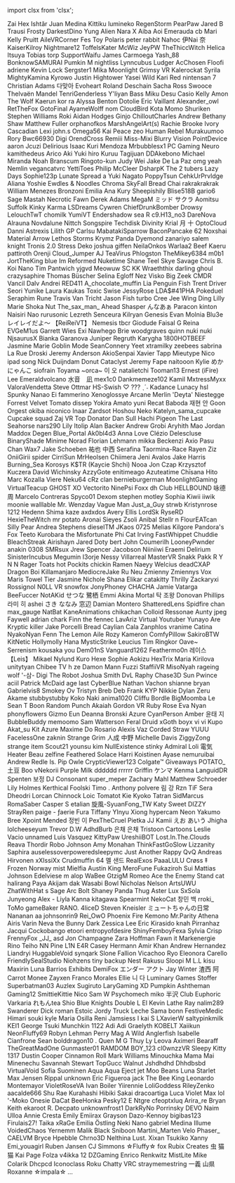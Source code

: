 ﻿import clsx from 'clsx';


<!-- Reminder that not only HTML chars have to be escaped, MDX chars also need to be (such as a space followed by an underscore). -->
<Patronelt k="0" ias="1" sp="0" >Zai Hex</Patronelt> <Patronelt k="0" ias="1" sp="0" >Ishtãr</Patronelt> <Patronelt k="0" ias="0" sp="0" >Juan Medina</Patronelt> <Patronelt k="0" ias="1" sp="0" >Kittiku</Patronelt> <Patronelt k="0" ias="1" sp="0" >lumineko</Patronelt> 
<Patronelt k="0" ias="1" sp="0" >RegenStorm</Patronelt> <Patronelt k="0" ias="1" sp="0" >PearPaw</Patronelt> <Patronelt k="0" ias="1" sp="0" >Jared B Trausi</Patronelt> <Patronelt k="0" ias="0" sp="0" >Frosty</Patronelt> <Patronelt k="0" ias="1" sp="0" >DarkestDino</Patronelt> 
<Patronelt k="0" ias="0" sp="0" >Yung Alien</Patronelt> <Patronelt k="0" ias="1" sp="0" >Nara X</Patronelt> <Patronelt k="0" ias="0" sp="0" >Aiba</Patronelt> <Patronelt k="0" ias="1" sp="0" >Aoi Emerauda</Patronelt> <Patronelt k="0" ias="0" sp="0" >cb</Patronelt> 
<Patronelt k="0" ias="0" sp="0" >Mari</Patronelt> <Patronelt k="0" ias="1" sp="0" >Kelly Pruitt</Patronelt> <Patronelt k="0" ias="1" sp="0" >AileVRCorner</Patronelt> <Patronelt k="0" ias="1" sp="0" >Fes Toy</Patronelt> <Patronelt k="0" ias="0" sp="0" >Polaris</Patronelt> 
<Patronelt k="0" ias="0" sp="0" >peter rabbit</Patronelt> <Patronelt k="0" ias="0" sp="0" >Nahoc</Patronelt> <Patronelt k="0" ias="0" sp="0" >伊Nai 奈</Patronelt> <Patronelt k="0" ias="1" sp="0" >KaiserKilroy</Patronelt> <Patronelt k="0" ias="1" sp="0" >Nightmare12</Patronelt> 
<Patronelt k="0" ias="1" sp="0" >ToffelsKater</Patronelt> <Patronelt k="0" ias="1" sp="0" >McWiz</Patronelt> <Patronelt k="0" ias="1" sp="0" >JeyPW</Patronelt> <Patronelt k="0" ias="1" sp="0" >TheThiccWitch</Patronelt> <Patronelt k="0" ias="1" sp="0" >Helica Itsuya</Patronelt> 
<Patronelt k="0" ias="1" sp="0" >Tobias torp</Patronelt> <Patronelt k="0" ias="1" sp="0" >SupportWaifu</Patronelt> <Patronelt k="0" ias="1" sp="0" >James Carmoega</Patronelt> <Patronelt k="0" ias="1" sp="0" >Yash&#0095;88</Patronelt> <Patronelt k="0" ias="1" sp="0" >BonknowSAMURAI</Patronelt> 
<Patronelt k="0" ias="1" sp="0" >Pumkin</Patronelt> <Patronelt k="0" ias="1" sp="0" >M</Patronelt> <Patronelt k="0" ias="0" sp="0" >nightliss</Patronelt> <Patronelt k="0" ias="0" sp="0" >Lynncubus</Patronelt> <Patronelt k="0" ias="1" sp="0" >Ludger</Patronelt> 
<Patronelt k="0" ias="1" sp="0" >AcChosen</Patronelt> <Patronelt k="0" ias="0" sp="0" >Floofi</Patronelt> <Patronelt k="0" ias="0" sp="0" >adriene</Patronelt> <Patronelt k="0" ias="0" sp="0" >Kevin</Patronelt> <Patronelt k="0" ias="1" sp="0" >Lock</Patronelt> 
<Patronelt k="0" ias="0" sp="0" >Sergster1</Patronelt> <Patronelt k="0" ias="1" sp="0" >Mika Moonlight</Patronelt> <Patronelt k="0" ias="1" sp="0" >Grimsy VR</Patronelt> <Patronelt k="0" ias="1" sp="0" >Kalerockat</Patronelt> <Patronelt k="0" ias="1" sp="0" >Syrila</Patronelt> 
<Patronelt k="0" ias="1" sp="0" >MightyKamina</Patronelt> <Patronelt k="0" ias="0" sp="0" >Kyrowo</Patronelt> <Patronelt k="0" ias="1" sp="0" >Justin Hightower</Patronelt> <Patronelt k="0" ias="1" sp="0" >Yasei Wild</Patronelt> <Patronelt k="0" ias="1" sp="0" >Kari Red</Patronelt> 
<Patronelt k="0" ias="1" sp="0" >nintensan 7</Patronelt> <Patronelt k="0" ias="1" sp="0" >Christian Adams</Patronelt> <Patronelt k="0" ias="1" sp="0" >다맞아</Patronelt> <Patronelt k="0" ias="1" sp="0" >Evoheart</Patronelt> <Patronelt k="0" ias="0" sp="0" >Roland Deschain</Patronelt> 
<Patronelt k="0" ias="1" sp="0" >Sacha Ross</Patronelt> <Patronelt k="0" ias="1" sp="0" >Swooce</Patronelt> <Patronelt k="0" ias="1" sp="0" >Thelvaën Mandel</Patronelt> <Patronelt k="0" ias="1" sp="0" >TenriGenderless</Patronelt> <Patronelt k="0" ias="1" sp="0" >Y&#0039;liyan</Patronelt> 
<Patronelt k="0" ias="1" sp="0" >Bass</Patronelt> <Patronelt k="0" ias="1" sp="0" >Miku Desu</Patronelt> <Patronelt k="0" ias="0" sp="0" >Casio</Patronelt> <Patronelt k="0" ias="1" sp="0" >Kelly</Patronelt> <Patronelt k="0" ias="1" sp="0" >Amon The Wolf</Patronelt> 
<Patronelt k="0" ias="0" sp="0" >Kaerun</Patronelt> <Patronelt k="0" ias="1" sp="0" >kor ra</Patronelt> <Patronelt k="0" ias="1" sp="0" >Alyssa Benton</Patronelt> <Patronelt k="0" ias="1" sp="0" >Dotolie</Patronelt> <Patronelt k="0" ias="0" sp="0" >Eric Vaillant</Patronelt> 
<Patronelt k="0" ias="1" sp="0" >Alexander&#0095;owl</Patronelt> <Patronelt k="0" ias="0" sp="0" >RetTheFox</Patronelt> <Patronelt k="0" ias="0" sp="0" >GotoFinal</Patronelt> <Patronelt k="0" ias="0" sp="0" >AyameWolff</Patronelt> <Patronelt k="0" ias="0" sp="0" >nom</Patronelt> 
<Patronelt k="0" ias="0" sp="0" >CloudBird</Patronelt> <Patronelt k="0" ias="1" sp="0" >Kota</Patronelt> <Patronelt k="0" ias="1" sp="0" >Momo Shuriken</Patronelt> <Patronelt k="0" ias="1" sp="0" >Stephen Williams</Patronelt> <Patronelt k="0" ias="0" sp="0" >Roki</Patronelt> 
<Patronelt k="0" ias="0" sp="0" >Aidan Hodges</Patronelt> <Patronelt k="0" ias="1" sp="0" >Ginjo</Patronelt> <Patronelt k="0" ias="1" sp="0" >ChilloutCharles</Patronelt> <Patronelt k="0" ias="0" sp="0" >Andrew</Patronelt> <Patronelt k="0" ias="0" sp="0" >Bethany Shaw</Patronelt> 
<Patronelt k="0" ias="0" sp="0" >Matthew Fuller</Patronelt> <Patronelt k="0" ias="1" sp="0" >orphanofkos</Patronelt> <Patronelt k="0" ias="1" sp="0" >MarshAngelArt&#0040;s&#0041;</Patronelt> <Patronelt k="0" ias="1" sp="0" >Rachie</Patronelt> <Patronelt k="0" ias="1" sp="0" >Brooke</Patronelt> 
<Patronelt k="0" ias="1" sp="0" >Ivory</Patronelt> <Patronelt k="0" ias="0" sp="0" >Cascadian</Patronelt> <Patronelt k="0" ias="1" sp="0" >Lexi</Patronelt> <Patronelt k="0" ias="1" sp="0" >john&#0046;s</Patronelt> <Patronelt k="0" ias="0" sp="0" >Omega56</Patronelt> 
<Patronelt k="0" ias="0" sp="0" >Kai Peace</Patronelt> <Patronelt k="0" ias="0" sp="0" >zeo</Patronelt> <Patronelt k="0" ias="1" sp="0" >Human Rebel</Patronelt> <Patronelt k="0" ias="1" sp="0" >Murakuumoo</Patronelt> <Patronelt k="0" ias="0" sp="0" >Rory</Patronelt> 
<Patronelt k="0" ias="0" sp="0" >Bwc66930</Patronelt> <Patronelt k="0" ias="1" sp="0" >Digi</Patronelt> <Patronelt k="0" ias="0" sp="0" >OrendCross</Patronelt> <Patronelt k="0" ias="0" sp="0" >Remiii</Patronelt> <Patronelt k="0" ias="0" sp="0" >Miss&#0045;Mixi</Patronelt> 
<Patronelt k="0" ias="0" sp="0" >Blurry Vision</Patronelt> <Patronelt k="0" ias="1" sp="0" >PointDevice</Patronelt> <Patronelt k="0" ias="0" sp="0" >aaron</Patronelt> <Patronelt k="0" ias="1" sp="0" >Jcuzi</Patronelt> <Patronelt k="0" ias="1" sp="0" >Delirious</Patronelt> 
<Patronelt k="0" ias="1" sp="0" >Isaac Kuri Mendoza</Patronelt> <Patronelt k="0" ias="1" sp="0" >Mrbubblesx1 PC Gaming</Patronelt> <Patronelt k="0" ias="1" sp="0" >Neuro</Patronelt> <Patronelt k="0" ias="0" sp="0" >kamithedeus</Patronelt> <Patronelt k="0" ias="0" sp="0" >Arico</Patronelt> 
<Patronelt k="0" ias="1" sp="0" >Aki</Patronelt> <Patronelt k="0" ias="1" sp="0" >Yuki hiro</Patronelt> <Patronelt k="0" ias="1" sp="0" >Kuruu</Patronelt> <Patronelt k="0" ias="1" sp="0" >Tagijuan</Patronelt> <Patronelt k="0" ias="0" sp="0" >DDAkebono</Patronelt> 
<Patronelt k="0" ias="1" sp="0" >Michael Miranda</Patronelt> <Patronelt k="0" ias="1" sp="0" >Noah Branscum</Patronelt> <Patronelt k="0" ias="1" sp="0" >Ringoto&#0045;kun</Patronelt> <Patronelt k="0" ias="0" sp="0" >Judy Wei</Patronelt> <Patronelt k="0" ias="1" sp="0" >Jake De La Paz</Patronelt> 
<Patronelt k="0" ias="0" sp="0" >omg yeah</Patronelt> <Patronelt k="0" ias="1" sp="0" >Nemlin</Patronelt> <Patronelt k="0" ias="1" sp="0" >vegancatvrc</Patronelt> <Patronelt k="0" ias="0" sp="0" >YettiToes</Patronelt> <Patronelt k="0" ias="1" sp="0" >Philip McCleer</Patronelt> 
<Patronelt k="0" ias="1" sp="0" >DsharpK</Patronelt> <Patronelt k="0" ias="0" sp="0" >The 2 tubers</Patronelt> <Patronelt k="0" ias="1" sp="0" >Lazy Days</Patronelt> <Patronelt k="0" ias="0" sp="0" >Sophie123p</Patronelt> <Patronelt k="0" ias="1" sp="0" >Lunate Spread</Patronelt> 
<Patronelt k="0" ias="1" sp="0" >a</Patronelt> <Patronelt k="0" ias="1" sp="0" >Yuki Nagato</Patronelt> <Patronelt k="0" ias="0" sp="0" >PoppyTsun</Patronelt> <Patronelt k="0" ias="1" sp="0" >CehkUrPrvldge</Patronelt> <Patronelt k="0" ias="1" sp="0" >Aliana</Patronelt> 
<Patronelt k="0" ias="1" sp="0" >Yoshie</Patronelt> <Patronelt k="0" ias="1" sp="0" >Ewdles &#0038; Noodles</Patronelt> <Patronelt k="0" ias="0" sp="0" >Chroma</Patronelt> <Patronelt k="0" ias="0" sp="0" >SkyFall</Patronelt> <Patronelt k="0" ias="0" sp="0" >Bread Chai</Patronelt> 
<Patronelt k="0" ias="1" sp="0" >rakrakrakrak</Patronelt> <Patronelt k="0" ias="0" sp="0" >William Menezes Bronzoni</Patronelt> <Patronelt k="0" ias="1" sp="0" >Emilia</Patronelt> <Patronelt k="0" ias="1" sp="0" >Ana Kury</Patronelt> <Patronelt k="0" ias="1" sp="0" >Sheepishily</Patronelt> 
<Patronelt k="0" ias="1" sp="0" >Blise518B</Patronelt> <Patronelt k="0" ias="1" sp="0" >gario6</Patronelt> <Patronelt k="0" ias="0" sp="0" >Sage Mastah</Patronelt> <Patronelt k="0" ias="1" sp="0" >Necrotic Fawn</Patronelt> <Patronelt k="0" ias="1" sp="0" >Derek Adams</Patronelt> 
<Patronelt k="0" ias="1" sp="0" >MegaM</Patronelt> <Patronelt k="0" ias="1" sp="0" >ミッド サクラ</Patronelt> <Patronelt k="0" ias="1" sp="0" >Aomitsu</Patronelt> <Patronelt k="0" ias="1" sp="0" >Suffolk</Patronelt> <Patronelt k="0" ias="1" sp="0" >Kinky Karma</Patronelt> 
<Patronelt k="0" ias="1" sp="0" >LSDreams</Patronelt> <Patronelt k="0" ias="0" sp="0" >Cywren</Patronelt> <Patronelt k="0" ias="0" sp="0" >ChiefDrunkBomber</Patronelt> <Patronelt k="0" ias="1" sp="0" >Drowsy</Patronelt> <Patronelt k="0" ias="1" sp="0" >LelouchTwT</Patronelt> 
<Patronelt k="0" ias="1" sp="0" >chomilk</Patronelt> <Patronelt k="0" ias="1" sp="0" >YumiVT</Patronelt> <Patronelt k="0" ias="1" sp="0" >Endershadow</Patronelt> <Patronelt k="0" ias="1" sp="0" >sea R</Patronelt> <Patronelt k="0" ias="1" sp="0" >c9&#0046;H13&#0095;no3</Patronelt> 
<Patronelt k="0" ias="0" sp="0" >DareNova</Patronelt> <Patronelt k="0" ias="1" sp="0" >Alrauna</Patronelt> <Patronelt k="0" ias="0" sp="0" >Novdalune</Patronelt> <Patronelt k="0" ias="1" sp="0" >Nittch</Patronelt> <Patronelt k="0" ias="1" sp="0" >Songspire</Patronelt> 
<Patronelt k="0" ias="1" sp="0" >Techdisk</Patronelt> <Patronelt k="0" ias="1" sp="0" >Divinity</Patronelt> <Patronelt k="0" ias="0" sp="0" >Krial</Patronelt> <Patronelt k="0" ias="0" sp="0" >月 十</Patronelt> <Patronelt k="0" ias="1" sp="0" >OptoCloud</Patronelt> 
<Patronelt k="0" ias="0" sp="0" >Danni</Patronelt> <Patronelt k="0" ias="0" sp="0" >Astrexis</Patronelt> <Patronelt k="0" ias="0" sp="0" >Lilith GP</Patronelt> <Patronelt k="0" ias="1" sp="0" >Carlsu</Patronelt> <Patronelt k="0" ias="1" sp="0" >MabatakiSparrow</Patronelt> 
<Patronelt k="0" ias="1" sp="0" >BaconPancake 62</Patronelt> <Patronelt k="0" ias="0" sp="0" >Noxshai</Patronelt> <Patronelt k="0" ias="0" sp="0" >Material Arrow</Patronelt> <Patronelt k="0" ias="0" sp="0" >Lethos Storms</Patronelt> <Patronelt k="0" ias="0" sp="0" >Krymz Panda</Patronelt> 
<Patronelt k="0" ias="0" sp="0" >Dyemond</Patronelt> <Patronelt k="0" ias="0" sp="0" >zanariyo</Patronelt> <Patronelt k="0" ias="0" sp="0" >salem knight</Patronelt> <Patronelt k="0" ias="0" sp="0" >Tronis 2&#0046;0</Patronelt> <Patronelt k="0" ias="0" sp="0" >Stress</Patronelt> 
<Patronelt k="0" ias="1" sp="0" >Deko</Patronelt> <Patronelt k="0" ias="1" sp="0" >joshua giffen</Patronelt> <Patronelt k="0" ias="1" sp="0" >NeilaOnkos</Patronelt> <Patronelt k="0" ias="0" sp="0" >Warlaa2</Patronelt> <Patronelt k="0" ias="0" sp="0" >Beef Kaeru</Patronelt> 
<Patronelt k="0" ias="0" sp="0" >pattiroth</Patronelt> <Patronelt k="0" ias="0" sp="0" >Orenji</Patronelt> <Patronelt k="0" ias="1" sp="0" >Cloud&#0095;Jumper</Patronelt> <Patronelt k="0" ias="0" sp="0" >AJ</Patronelt> <Patronelt k="0" ias="0" sp="0" >TeaVirus</Patronelt> 
<Patronelt k="0" ias="1" sp="0" >Phlogston</Patronelt> <Patronelt k="0" ias="1" sp="0" >TheMikey6384</Patronelt> <Patronelt k="0" ias="0" sp="0" >m0b1</Patronelt> <Patronelt k="0" ias="1" sp="0" >JortTheKing</Patronelt> <Patronelt k="0" ias="0" sp="0" >blue</Patronelt> 
<Patronelt k="0" ias="1" sp="0" >Im Reformed</Patronelt> <Patronelt k="0" ias="0" sp="0" >Nuketime</Patronelt> <Patronelt k="0" ias="1" sp="0" >Shane Teel</Patronelt> <Patronelt k="0" ias="1" sp="0" >Skye Savage</Patronelt> <Patronelt k="0" ias="1" sp="0" >Chris B&#0046;</Patronelt> 
<Patronelt k="0" ias="1" sp="0" >Koi Nano</Patronelt> <Patronelt k="0" ias="1" sp="0" >Tim Pantwich</Patronelt> <Patronelt k="0" ias="0" sp="0" >yjgvd</Patronelt> <Patronelt k="0" ias="0" sp="0" >Meowuw SC</Patronelt> <Patronelt k="0" ias="0" sp="0" >KK</Patronelt> 
<Patronelt k="0" ias="0" sp="0" >Wraeththix</Patronelt> <Patronelt k="0" ias="0" sp="0" >darling ghoul</Patronelt> <Patronelt k="0" ias="1" sp="0" >crazysaphire</Patronelt> <Patronelt k="0" ias="1" sp="0" >Thomas Büscher</Patronelt> <Patronelt k="0" ias="0" sp="0" >Selina Egloff</Patronelt> 
<Patronelt k="0" ias="0" sp="0" >Nez</Patronelt> <Patronelt k="0" ias="1" sp="0" >Visko</Patronelt> <Patronelt k="0" ias="0" sp="0" >Big Zeek</Patronelt> <Patronelt k="0" ias="0" sp="0" >CMDR Vancil</Patronelt> <Patronelt k="0" ias="0" sp="0" >Dalv Andrei</Patronelt> 
<Patronelt k="0" ias="1" sp="0" >RED411</Patronelt> <Patronelt k="0" ias="1" sp="0" >A&#0095;chocolate&#0095;muffin</Patronelt> <Patronelt k="0" ias="0" sp="0" >Lia</Patronelt> <Patronelt k="0" ias="0" sp="0" >Penguin Fish</Patronelt> <Patronelt k="0" ias="0" sp="0" >Trent Driver</Patronelt> 
<Patronelt k="0" ias="0" sp="0" >Seori</Patronelt> <Patronelt k="0" ias="1" sp="0" >Yunike</Patronelt> <Patronelt k="0" ias="0" sp="0" >Laura Kaukas</Patronelt> <Patronelt k="0" ias="1" sp="0" >Toxic Swise</Patronelt> <Patronelt k="0" ias="0" sp="0" >JessyRose</Patronelt> 
<Patronelt k="0" ias="1" sp="0" >LDA&#0036;&#0035;41PHA</Patronelt> <Patronelt k="0" ias="1" sp="0" >Pokeduel</Patronelt> <Patronelt k="0" ias="1" sp="0" >Seraphim Rune</Patronelt> <Patronelt k="0" ias="1" sp="0" >Travis Van Tricht</Patronelt> <Patronelt k="0" ias="1" sp="0" >Jason Fish</Patronelt> 
<Patronelt k="0" ias="0" sp="0" >turbo</Patronelt> <Patronelt k="0" ias="0" sp="0" >Cree Jee</Patronelt> <Patronelt k="0" ias="1" sp="0" >Wing Ding</Patronelt> <Patronelt k="0" ias="0" sp="0" >Lilly Marie</Patronelt> <Patronelt k="0" ias="0" sp="0" >Shoka Nut</Patronelt> 
<Patronelt k="0" ias="0" sp="0" >The&#0095;sax&#0095;man&#0095;</Patronelt> <Patronelt k="0" ias="1" sp="0" >Ahead</Patronelt> <Patronelt k="0" ias="1" sp="0" >Shasper</Patronelt> <Patronelt k="0" ias="1" sp="0" >んなあぁ</Patronelt> <Patronelt k="0" ias="0" sp="0" >Paracon</Patronelt> 
<Patronelt k="0" ias="1" sp="0" >kinton</Patronelt> <Patronelt k="0" ias="1" sp="0" >Naisiri Nao</Patronelt> <Patronelt k="0" ias="0" sp="0" >rurusonic</Patronelt> <Patronelt k="0" ias="0" sp="0" >Lezreth Senceura</Patronelt> <Patronelt k="0" ias="0" sp="0" >Kilryan</Patronelt> 
<Patronelt k="0" ias="1" sp="0" >Genesis Evan</Patronelt> <Patronelt k="0" ias="1" sp="0" >Molnia</Patronelt> <Patronelt k="0" ias="1" sp="0" >Blu3e</Patronelt> <Patronelt k="0" ias="1" sp="0" >レイレイだよ～ 【ReiReiVT】</Patronelt> <Patronelt k="0" ias="1" sp="0" >Nemesis</Patronelt> 
<Patronelt k="0" ias="1" sp="0" >tbcr</Patronelt> <Patronelt k="0" ias="0" sp="0" >Giodude</Patronelt> <Patronelt k="0" ias="0" sp="0" >Faisal G</Patronelt> <Patronelt k="0" ias="0" sp="0" >Reina</Patronelt> <Patronelt k="0" ias="0" sp="0" >EVGeM1us</Patronelt> 
<Patronelt k="0" ias="0" sp="0" >Garrett Wies</Patronelt> <Patronelt k="0" ias="0" sp="0" >Exi Nawhego</Patronelt> <Patronelt k="0" ias="1" sp="0" >Brie</Patronelt> <Patronelt k="0" ias="0" sp="0" >woodgraves</Patronelt> <Patronelt k="0" ias="1" sp="0" >quinn</Patronelt> 
<Patronelt k="0" ias="0" sp="0" >nuki nuki</Patronelt> <Patronelt k="0" ias="0" sp="0" >NjsaurusX</Patronelt> <Patronelt k="0" ias="0" sp="0" >Bianka Garanova</Patronelt> <Patronelt k="0" ias="0" sp="0" >Juniper Regruth</Patronelt> <Patronelt k="0" ias="0" sp="0" >Karygha</Patronelt> 
<Patronelt k="0" ias="0" sp="0" >1800HOTBEEF</Patronelt> <Patronelt k="0" ias="1" sp="0" >Jasmine Marie</Patronelt> <Patronelt k="0" ias="0" sp="0" >Goblin Mode</Patronelt> <Patronelt k="0" ias="1" sp="0" >SeanConnery</Patronelt> <Patronelt k="0" ias="1" sp="0" >Yeet</Patronelt> 
<Patronelt k="0" ias="0" sp="0" >xtramilky</Patronelt> <Patronelt k="0" ias="0" sp="0" >zeebees</Patronelt> <Patronelt k="0" ias="0" sp="0" >sabrina La Rue</Patronelt> <Patronelt k="0" ias="0" sp="0" >Droski</Patronelt> <Patronelt k="0" ias="1" sp="0" >Jeremy Anderson</Patronelt> 
<Patronelt k="0" ias="1" sp="0" >AkioSenpai</Patronelt> <Patronelt k="0" ias="1" sp="0" >Xavier Tapp</Patronelt> <Patronelt k="0" ias="0" sp="0" >Mieutype Nico</Patronelt> <Patronelt k="0" ias="0" sp="0" >ipad</Patronelt> <Patronelt k="0" ias="1" sp="0" >song</Patronelt> 
<Patronelt k="0" ias="1" sp="0" >Nick Duijndam</Patronelt> <Patronelt k="0" ias="0" sp="0" >Donut</Patronelt> <Patronelt k="0" ias="0" sp="0" >Cataclyst</Patronelt> <Patronelt k="0" ias="1" sp="0" >Jeremy</Patronelt> <Patronelt k="0" ias="1" sp="0" >Fape</Patronelt> 
<Patronelt k="0" ias="0" sp="0" >naitooon</Patronelt> <Patronelt k="0" ias="1" sp="0" >Kylie</Patronelt> <Patronelt k="0" ias="0" sp="0" >めかにゃんこ</Patronelt> <Patronelt k="0" ias="0" sp="0" >siofrain</Patronelt> <Patronelt k="0" ias="0" sp="0" >Toyama</Patronelt> 
<Patronelt k="0" ias="1" sp="0" >&#0126;orca&#0126;</Patronelt> <Patronelt k="0" ias="0" sp="0" >이 오</Patronelt> <Patronelt k="0" ias="0" sp="0" >natalietchi</Patronelt> <Patronelt k="0" ias="0" sp="0" >Tooman13</Patronelt> <Patronelt k="0" ias="0" sp="0" >Ernest &#0040;iFire&#0041; Lee</Patronelt> 
<Patronelt k="0" ias="1" sp="0" >Emeraldvolcano</Patronelt> <Patronelt k="0" ias="1" sp="0" >水音　凪</Patronelt> <Patronelt k="0" ias="0" sp="0" >mex1c0</Patronelt> <Patronelt k="0" ias="0" sp="0" >Dankmemeze102 Kamil</Patronelt> <Patronelt k="0" ias="0" sp="0" >MxtressMyxx</Patronelt> 
<Patronelt k="0" ias="1" sp="0" >ValoraVendetta</Patronelt> <Patronelt k="0" ias="1" sp="0" >Steve Ottmar</Patronelt> <Patronelt k="0" ias="0" sp="0" >HS&#0045;Swish</Patronelt> <Patronelt k="0" ias="0" sp="0" >♡ &#0063;&#0063;&#0063; ˎˊ˗</Patronelt> <Patronelt k="0" ias="0" sp="0" >Kadance Lunacy</Patronelt> 
<Patronelt k="0" ias="0" sp="0" >hsl</Patronelt> <Patronelt k="0" ias="0" sp="0" >Spunky</Patronelt> <Patronelt k="0" ias="0" sp="0" >Nanao Ei</Patronelt> <Patronelt k="0" ias="1" sp="0" >fammerino</Patronelt> <Patronelt k="0" ias="0" sp="0" >Xenoglossye</Patronelt> 
<Patronelt k="0" ias="0" sp="0" >Arcane</Patronelt> <Patronelt k="0" ias="1" sp="0" >Merlin &#0039;Deyta&#0039; Niestegge</Patronelt> <Patronelt k="0" ias="0" sp="0" >Forrest</Patronelt> <Patronelt k="0" ias="0" sp="0" >Velvet</Patronelt> <Patronelt k="0" ias="0" sp="0" >Tomato</Patronelt> 
<Patronelt k="0" ias="0" sp="0" >dissep</Patronelt> <Patronelt k="0" ias="0" sp="0" >Yokira Amato</Patronelt> <Patronelt k="0" ias="1" sp="0" >yuni</Patronelt> <Patronelt k="0" ias="0" sp="0" >Recat</Patronelt> <Patronelt k="0" ias="0" sp="0" >Baboda</Patronelt> 
<Patronelt k="0" ias="0" sp="0" >재현 안</Patronelt> <Patronelt k="0" ias="1" sp="0" >Goon</Patronelt> <Patronelt k="0" ias="0" sp="0" >Orgest</Patronelt> <Patronelt k="0" ias="0" sp="0" >okiba niconico</Patronelt> <Patronelt k="0" ias="0" sp="0" >Inaar</Patronelt> 
<Patronelt k="0" ias="0" sp="0" >Zardsot</Patronelt> <Patronelt k="0" ias="0" sp="0" >Hoshou Neko</Patronelt> <Patronelt k="0" ias="0" sp="0" >Katelyn&#0095;sama&#0095;cupcake Cupcake squad</Patronelt> <Patronelt k="0" ias="0" sp="0" >Zaj VR</Patronelt> <Patronelt k="0" ias="0" sp="0" >Top Donator</Patronelt> 
<Patronelt k="0" ias="0" sp="0" >Dan Sull</Patronelt> <Patronelt k="0" ias="1" sp="0" >Hachi Pigeon</Patronelt> <Patronelt k="0" ias="1" sp="0" >The Last Seahorse</Patronelt> <Patronelt k="0" ias="1" sp="0" >nars290</Patronelt> <Patronelt k="0" ias="0" sp="0" >Lily</Patronelt> 
<Patronelt k="0" ias="0" sp="0" >Itolip</Patronelt> <Patronelt k="0" ias="0" sp="0" >Alan Backer</Patronelt> <Patronelt k="0" ias="0" sp="0" >Andrew</Patronelt> <Patronelt k="0" ias="0" sp="0" >Grobi</Patronelt> <Patronelt k="0" ias="1" sp="0" >Aryhith</Patronelt> 
<Patronelt k="0" ias="1" sp="0" >Mao</Patronelt> <Patronelt k="0" ias="0" sp="0" >Jordan Maddox</Patronelt> <Patronelt k="0" ias="0" sp="0" >Degen</Patronelt> <Patronelt k="0" ias="1" sp="0" >Blue&#0095;Portal</Patronelt> <Patronelt k="0" ias="0" sp="0" >Ak0bl4d3</Patronelt> 
<Patronelt k="0" ias="1" sp="0" >Anna Love</Patronelt> <Patronelt k="0" ias="0" sp="0" >Clézio Delescluse</Patronelt> <Patronelt k="0" ias="1" sp="0" >BinaryShade</Patronelt> <Patronelt k="0" ias="0" sp="0" >Minime</Patronelt> <Patronelt k="0" ias="0" sp="0" >Norad</Patronelt> 
<Patronelt k="0" ias="1" sp="0" >Florian Lehmann</Patronelt> <Patronelt k="0" ias="0" sp="0" >mikka</Patronelt> <Patronelt k="0" ias="0" sp="0" >Beckenzi</Patronelt> <Patronelt k="0" ias="0" sp="0" >Axio</Patronelt> <Patronelt k="0" ias="1" sp="0" >Pasu Chan</Patronelt> 
<Patronelt k="0" ias="0" sp="0" >Wax7</Patronelt> <Patronelt k="0" ias="0" sp="0" >Jake Schoeben</Patronelt> <Patronelt k="0" ias="1" sp="0" >祐也 中西</Patronelt> <Patronelt k="0" ias="0" sp="0" >Serafina Taormina&#0045;Race</Patronelt> <Patronelt k="0" ias="0" sp="0" >Rayen</Patronelt> 
<Patronelt k="0" ias="0" sp="0" >Ziz</Patronelt> <Patronelt k="0" ias="0" sp="0" >OniiGirii</Patronelt> <Patronelt k="0" ias="0" sp="0" >spider</Patronelt> <Patronelt k="0" ias="1" sp="0" >CirriSun</Patronelt> <Patronelt k="0" ias="0" sp="0" >MrHeolsen</Patronelt> 
<Patronelt k="0" ias="0" sp="0" >Chiimera</Patronelt> <Patronelt k="0" ias="0" sp="0" >Jeni Avalos</Patronelt> <Patronelt k="0" ias="1" sp="0" >Jake Harris</Patronelt> <Patronelt k="0" ias="1" sp="0" >Burning&#0095;Sea</Patronelt> <Patronelt k="0" ias="1" sp="0" >Korosys</Patronelt> 
<Patronelt k="0" ias="0" sp="0" >K&#0036;TR &#0040;Kaycie Shchi&#0041;</Patronelt> <Patronelt k="0" ias="0" sp="0" >Nooa</Patronelt> <Patronelt k="0" ias="1" sp="0" >Jon Czap</Patronelt> <Patronelt k="0" ias="0" sp="0" >Krzysztof Kuczera</Patronelt> <Patronelt k="0" ias="1" sp="0" >David Wichinsky</Patronelt> 
<Patronelt k="0" ias="1" sp="0" >AzzyGote</Patronelt> <Patronelt k="0" ias="1" sp="0" >enitimeago</Patronelt> <Patronelt k="0" ias="0" sp="0" >Azuteatime</Patronelt> <Patronelt k="0" ias="1" sp="0" >Chīsana Hito</Patronelt> <Patronelt k="0" ias="0" sp="0" >Marc Kozalla</Patronelt> 
<Patronelt k="0" ias="1" sp="0" >Viere</Patronelt> <Patronelt k="0" ias="1" sp="0" >Neku64</Patronelt> <Patronelt k="0" ias="0" sp="0" >cRz clan</Patronelt> <Patronelt k="0" ias="0" sp="0" >bernieburgerman</Patronelt> <Patronelt k="0" ias="0" sp="0" >MoonlightGaming</Patronelt> 
<Patronelt k="0" ias="0" sp="0" >VirtualTeacup</Patronelt> <Patronelt k="0" ias="1" sp="0" >GHOST XO</Patronelt> <Patronelt k="0" ias="0" sp="0" >Vectorito</Patronelt> <Patronelt k="0" ias="0" sp="0" >NinePsi</Patronelt> <Patronelt k="0" ias="1" sp="0" >Foxx</Patronelt> 
<Patronelt k="0" ias="1" sp="0" >dh</Patronelt> <Patronelt k="0" ias="0" sp="0" >Club HELLBOUND</Patronelt> <Patronelt k="0" ias="1" sp="0" >咏德 周</Patronelt> <Patronelt k="0" ias="0" sp="0" >Marcelo Contreras</Patronelt> <Patronelt k="0" ias="1" sp="0" >Spyco01</Patronelt> 
<Patronelt k="0" ias="0" sp="0" >Dexom</Patronelt> <Patronelt k="0" ias="1" sp="0" >stephen motley</Patronelt> <Patronelt k="0" ias="0" sp="0" >Sophia</Patronelt> <Patronelt k="0" ias="1" sp="0" >Kiwii iiwik</Patronelt> <Patronelt k="0" ias="0" sp="0" >moonie</Patronelt> 
<Patronelt k="0" ias="0" sp="0" >walllable</Patronelt> <Patronelt k="0" ias="1" sp="0" >Mr&#0046; Wenzday</Patronelt> <Patronelt k="0" ias="0" sp="0" >Vague Man</Patronelt> <Patronelt k="0" ias="0" sp="0" >Just&#0095;a&#0095;Guy</Patronelt> <Patronelt k="0" ias="0" sp="0" >strwb</Patronelt> 
<Patronelt k="0" ias="0" sp="0" >Kristynrose 1212</Patronelt> <Patronelt k="0" ias="0" sp="0" >Hedenn</Patronelt> <Patronelt k="0" ias="0" sp="0" >Shima kaze</Patronelt> <Patronelt k="0" ias="0" sp="0" >axdxdos</Patronelt> <Patronelt k="0" ias="0" sp="0" >Avery Ellis</Patronelt> 
<Patronelt k="0" ias="1" sp="0" >LordSk</Patronelt> <Patronelt k="0" ias="0" sp="0" >RyseRD</Patronelt> <Patronelt k="0" ias="0" sp="0" >HexieTheWitch</Patronelt> <Patronelt k="0" ias="1" sp="0" >mr potato</Patronelt> <Patronelt k="0" ias="1" sp="0" >Aronai Sieyes</Patronelt> 
<Patronelt k="0" ias="1" sp="0" >Zsoli</Patronelt> <Patronelt k="0" ias="0" sp="0" >Anibal</Patronelt> <Patronelt k="0" ias="0" sp="0" >Stellr</Patronelt> <Patronelt k="0" ias="0" sp="0" >n</Patronelt> <Patronelt k="0" ias="1" sp="0" >FlourEATcan</Patronelt> 
<Patronelt k="0" ias="0" sp="0" >Silly Pear</Patronelt> <Patronelt k="0" ias="1" sp="0" >Andrea Stephens</Patronelt> <Patronelt k="0" ias="0" sp="0" >dieselTM</Patronelt> <Patronelt k="0" ias="0" sp="0" >JKaos 0725</Patronelt> <Patronelt k="0" ias="0" sp="0" >Melias</Patronelt> 
<Patronelt k="0" ias="0" sp="0" >Kilgore</Patronelt> <Patronelt k="0" ias="1" sp="0" >Pandora&#0039;s Fox</Patronelt> <Patronelt k="0" ias="1" sp="0" >Teeto</Patronelt> <Patronelt k="0" ias="1" sp="0" >Kurobara the Misfortunate</Patronelt> <Patronelt k="0" ias="1" sp="0" >Phi</Patronelt> 
<Patronelt k="0" ias="1" sp="0" >Cat Irving</Patronelt> <Patronelt k="0" ias="0" sp="0" >FastWhippet</Patronelt> <Patronelt k="0" ias="0" sp="0" >Chuddie</Patronelt> <Patronelt k="0" ias="1" sp="0" >BleachStreak</Patronelt> <Patronelt k="0" ias="0" sp="0" >Airishayn</Patronelt> 
<Patronelt k="0" ias="0" sp="0" >Jared Doty</Patronelt> <Patronelt k="0" ias="1" sp="0" >bert</Patronelt> <Patronelt k="0" ias="1" sp="0" >John Coumerilh</Patronelt> <Patronelt k="0" ias="0" sp="0" >LooneyPwnder</Patronelt> <Patronelt k="0" ias="1" sp="0" >anakin 0308</Patronelt> 
<Patronelt k="0" ias="0" sp="0" >SMRsux Jrew</Patronelt> <Patronelt k="0" ias="0" sp="0" >Spencer Jacobson</Patronelt> <Patronelt k="0" ias="0" sp="0" >Niiniiwi</Patronelt> <Patronelt k="0" ias="0" sp="0" >Eraemi</Patronelt> <Patronelt k="0" ias="1" sp="0" >Delirium</Patronelt> 
<Patronelt k="0" ias="0" sp="0" >SinisterIncubus</Patronelt> <Patronelt k="0" ias="0" sp="0" >Megumin</Patronelt> <Patronelt k="0" ias="1" sp="0" >I3orje</Patronelt> <Patronelt k="0" ias="0" sp="0" >Nessy Villarreal</Patronelt> <Patronelt k="0" ias="0" sp="0" >MasterVR</Patronelt> 
<Patronelt k="0" ias="0" sp="0" >Snakk Pakk</Patronelt> <Patronelt k="0" ias="1" sp="0" >R Y N N</Patronelt> <Patronelt k="0" ias="0" sp="0" >Rager</Patronelt> <Patronelt k="0" ias="0" sp="0" >Toats</Patronelt> <Patronelt k="0" ias="0" sp="0" >hot Pockits chickin</Patronelt> 
<Patronelt k="0" ias="0" sp="0" >Ramen</Patronelt> <Patronelt k="0" ias="0" sp="0" >Naeyy</Patronelt> <Patronelt k="0" ias="0" sp="0" >Welcius</Patronelt> <Patronelt k="0" ias="0" sp="0" >deadCXAP</Patronelt> <Patronelt k="0" ias="0" sp="0" >Dragon Boi</Patronelt> 
<Patronelt k="0" ias="1" sp="0" >Killamanjaro</Patronelt> <Patronelt k="0" ias="1" sp="0" >MediocreJake</Patronelt> <Patronelt k="0" ias="0" sp="0" >Ru Neu</Patronelt> <Patronelt k="0" ias="1" sp="0" >Zmienny Zmiennys</Patronelt> <Patronelt k="0" ias="0" sp="0" >Vox Maris</Patronelt> 
<Patronelt k="0" ias="0" sp="0" >Towel Tier</Patronelt> <Patronelt k="0" ias="0" sp="0" >Jasmine Nichole</Patronelt> <Patronelt k="0" ias="1" sp="0" >Shana</Patronelt> <Patronelt k="0" ias="0" sp="0" >Elikar</Patronelt> <Patronelt k="0" ias="0" sp="0" >catakitty</Patronelt> 
<Patronelt k="0" ias="0" sp="0" >Thrilly</Patronelt> <Patronelt k="0" ias="0" sp="0" >Zackaryxi Rossignol</Patronelt> <Patronelt k="0" ias="1" sp="0" >N0LL VR</Patronelt> <Patronelt k="0" ias="0" sp="0" >snowfox</Patronelt> <Patronelt k="0" ias="1" sp="0" >JonyPhoney</Patronelt> 
<Patronelt k="0" ias="0" sp="0" >CHACHA</Patronelt> <Patronelt k="0" ias="0" sp="0" >Jamie Vatarga</Patronelt> <Patronelt k="0" ias="0" sp="0" >BeeFuccer</Patronelt> <Patronelt k="0" ias="0" sp="0" >NotAKid</Patronelt> <Patronelt k="0" ias="0" sp="0" >せつな 鷺栖</Patronelt> 
<Patronelt k="0" ias="0" sp="0" >Emmi Akina</Patronelt> <Patronelt k="0" ias="1" sp="0" >Mortal</Patronelt> <Patronelt k="0" ias="0" sp="0" >탁 조왕</Patronelt> <Patronelt k="0" ias="1" sp="0" >Donovan Phillips</Patronelt> <Patronelt k="0" ias="0" sp="0" >라미 히</Patronelt> 
<Patronelt k="0" ias="0" sp="0" >ashei</Patronelt> <Patronelt k="0" ias="1" sp="0" >さき</Patronelt> <Patronelt k="0" ias="0" sp="0" >ななみ 窓辺</Patronelt> <Patronelt k="0" ias="1" sp="0" >Damian Montero</Patronelt> <Patronelt k="0" ias="0" sp="0" >ShatteredLens</Patronelt> 
<Patronelt k="0" ias="0" sp="0" >Spidfire chan</Patronelt> <Patronelt k="0" ias="0" sp="0" >max&#0095;gauge</Patronelt> <Patronelt k="0" ias="0" sp="0" >NatBat</Patronelt> <Patronelt k="0" ias="1" sp="0" >KaneAnimations</Patronelt> <Patronelt k="0" ias="1" sp="0" >chikachan</Patronelt> 
<Patronelt k="0" ias="0" sp="0" >Colloid</Patronelt> <Patronelt k="0" ias="1" sp="0" >Ressonae</Patronelt> <Patronelt k="0" ias="0" sp="0" >Aunty jpeg</Patronelt> <Patronelt k="0" ias="0" sp="0" >Faywell</Patronelt> <Patronelt k="0" ias="0" sp="0" >adrian chark</Patronelt> 
<Patronelt k="0" ias="0" sp="0" >Finn the fennec</Patronelt> <Patronelt k="0" ias="0" sp="0" >LavAriz</Patronelt> <Patronelt k="0" ias="0" sp="0" >Virtual Youtuber Yunayo</Patronelt> <Patronelt k="0" ias="1" sp="0" >Are</Patronelt> <Patronelt k="0" ias="0" sp="0" >Kryptic killer</Patronelt> 
<Patronelt k="0" ias="0" sp="0" >Jake Porcelli</Patronelt> <Patronelt k="0" ias="0" sp="0" >Bread</Patronelt> <Patronelt k="0" ias="1" sp="0" >Caylian Cala</Patronelt> <Patronelt k="0" ias="0" sp="0" >Zanphlos</Patronelt> <Patronelt k="0" ias="1" sp="0" >vranime</Patronelt> 
<Patronelt k="0" ias="0" sp="0" >Catina</Patronelt> <Patronelt k="0" ias="0" sp="0" >NyakoNyan</Patronelt> <Patronelt k="0" ias="0" sp="0" >Fenn</Patronelt> <Patronelt k="0" ias="1" sp="0" >The Lemon</Patronelt> <Patronelt k="0" ias="1" sp="0" >Aile Rozy</Patronelt> 
<Patronelt k="0" ias="0" sp="0" >Kameron</Patronelt> <Patronelt k="0" ias="1" sp="0" >ComfyPillow</Patronelt> <Patronelt k="0" ias="0" sp="0" >SakiroBTW</Patronelt> <Patronelt k="0" ias="0" sp="0" >KitNetic</Patronelt> <Patronelt k="0" ias="0" sp="0" >Hollymolly</Patronelt> 
<Patronelt k="0" ias="1" sp="0" >Hana</Patronelt> <Patronelt k="0" ias="0" sp="0" >MysticStrike</Patronelt> <Patronelt k="0" ias="0" sp="0" >Leucius</Patronelt> <Patronelt k="0" ias="0" sp="0" >Tim Ringkor</Patronelt> <Patronelt k="0" ias="1" sp="0" >Oave&#0126;</Patronelt> 
<Patronelt k="0" ias="1" sp="0" >Serrenism</Patronelt> <Patronelt k="0" ias="0" sp="0" >kousaka you</Patronelt> <Patronelt k="0" ias="0" sp="0" >Dem01nS</Patronelt> <Patronelt k="0" ias="1" sp="0" >Vanguard1262</Patronelt> <Patronelt k="0" ias="1" sp="0" >Feathermo0n</Patronelt> 
<Patronelt k="0" ias="0" sp="0" >레이스 【Leis】</Patronelt> <Patronelt k="0" ias="1" sp="0" >Mikael Nylund</Patronelt> <Patronelt k="0" ias="0" sp="0" >Kuro Hexe</Patronelt> <Patronelt k="0" ias="1" sp="0" >Sophie</Patronelt> <Patronelt k="0" ias="1" sp="0" >Aokizu</Patronelt> 
<Patronelt k="0" ias="0" sp="0" >HexTrix</Patronelt> <Patronelt k="0" ias="0" sp="0" >Maria Kirilova</Patronelt> <Patronelt k="0" ias="0" sp="0" >unitytyan</Patronelt> <Patronelt k="0" ias="0" sp="0" >Chibee TV</Patronelt> <Patronelt k="0" ias="1" sp="0" >h ze</Patronelt> 
<Patronelt k="0" ias="0" sp="0" >Damon Mann</Patronelt> <Patronelt k="0" ias="0" sp="0" >Fuzzi</Patronelt> <Patronelt k="0" ias="0" sp="0" >StaffiiVR</Patronelt> <Patronelt k="0" ias="1" sp="0" >MisoNyah</Patronelt> <Patronelt k="0" ias="1" sp="0" >rageing wolf</Patronelt> 
<Patronelt k="0" ias="1" sp="0" >&#0039;&#0045;삼&#0045;</Patronelt> <Patronelt k="0" ias="0" sp="0" >Digi The Robot</Patronelt> <Patronelt k="0" ias="0" sp="0" >Joshua Smith</Patronelt> <Patronelt k="0" ias="0" sp="0" >DvL Raphy</Patronelt> <Patronelt k="0" ias="0" sp="0" >Chase3D</Patronelt> 
<Patronelt k="0" ias="0" sp="0" >Sun Pwince</Patronelt> <Patronelt k="0" ias="1" sp="0" >aciil</Patronelt> <Patronelt k="0" ias="1" sp="0" >Patrick McDaid</Patronelt> <Patronelt k="0" ias="0" sp="0" >age last</Patronelt> <Patronelt k="0" ias="0" sp="0" >CyberBlue</Patronelt> 
<Patronelt k="0" ias="1" sp="0" >Nathan Vachon</Patronelt> <Patronelt k="0" ias="0" sp="0" >shianne bryan</Patronelt> <Patronelt k="0" ias="0" sp="0" >Gabrielvis8</Patronelt> <Patronelt k="0" ias="1" sp="0" >Smokey Ov</Patronelt> <Patronelt k="0" ias="0" sp="0" >Tristyn</Patronelt> 
<Patronelt k="0" ias="0" sp="0" >Breb Deb</Patronelt> <Patronelt k="0" ias="0" sp="0" >Frank</Patronelt> <Patronelt k="0" ias="0" sp="0" >KYP</Patronelt> <Patronelt k="0" ias="0" sp="0" >Nikkie</Patronelt> <Patronelt k="0" ias="0" sp="0" >Dylan</Patronelt> 
<Patronelt k="0" ias="1" sp="0" >Zeru Akame</Patronelt> <Patronelt k="0" ias="0" sp="0" >stubbystubby</Patronelt> <Patronelt k="0" ias="0" sp="0" >Koko Naki</Patronelt> <Patronelt k="0" ias="0" sp="0" >anima1020</Patronelt> <Patronelt k="0" ias="0" sp="0" >Cliffu Bordle</Patronelt> 
<Patronelt k="0" ias="0" sp="0" >BigMoomba</Patronelt> <Patronelt k="0" ias="1" sp="0" >Le Sean T Boon</Patronelt> <Patronelt k="0" ias="0" sp="0" >Random Punch</Patronelt> <Patronelt k="0" ias="0" sp="0" >Akaiah Gordon</Patronelt> <Patronelt k="0" ias="1" sp="0" >VR Ruby Rose</Patronelt> 
<Patronelt k="0" ias="0" sp="0" >Eva Nyan</Patronelt> <Patronelt k="0" ias="0" sp="0" >phonyflowers</Patronelt> <Patronelt k="0" ias="0" sp="0" >Gizmo</Patronelt> <Patronelt k="0" ias="1" sp="0" >Eun</Patronelt> <Patronelt k="0" ias="0" sp="0" >Deanna Bronski</Patronelt> 
<Patronelt k="0" ias="0" sp="0" >Azure</Patronelt> <Patronelt k="0" ias="1" sp="0" >CyanPerson</Patronelt> <Patronelt k="0" ias="0" sp="0" >Amber</Patronelt> <Patronelt k="0" ias="0" sp="0" >윤태 지</Patronelt> <Patronelt k="0" ias="0" sp="0" >BubbleBuddy</Patronelt> 
<Patronelt k="0" ias="0" sp="0" >memoomo</Patronelt> <Patronelt k="0" ias="1" sp="0" >Sam Watterson</Patronelt> <Patronelt k="0" ias="0" sp="0" >Feral Druid</Patronelt> <Patronelt k="0" ias="0" sp="0" >xGoth boyx</Patronelt> <Patronelt k="0" ias="0" sp="0" >vi vi</Patronelt> 
<Patronelt k="0" ias="0" sp="0" >Kupo</Patronelt> <Patronelt k="0" ias="0" sp="0" >Akat&#0095;su</Patronelt> <Patronelt k="0" ias="1" sp="0" >Kit Azure</Patronelt> <Patronelt k="0" ias="0" sp="0" >Maxime Do Rosario</Patronelt> <Patronelt k="0" ias="1" sp="0" >Alexis Vaz</Patronelt> 
<Patronelt k="0" ias="0" sp="0" >Corded Straw</Patronelt> <Patronelt k="0" ias="0" sp="0" >YUUU</Patronelt> <Patronelt k="0" ias="1" sp="0" >FacelessOne</Patronelt> <Patronelt k="0" ias="0" sp="0" >zaknin</Patronelt> <Patronelt k="0" ias="1" sp="0" >Strange Grim</Patronelt> 
<Patronelt k="0" ias="0" sp="0" >人成 中野</Patronelt> <Patronelt k="0" ias="1" sp="0" >Michelle Davis</Patronelt> <Patronelt k="0" ias="0" sp="0" >ZiggyZong</Patronelt> <Patronelt k="0" ias="1" sp="0" >strange item</Patronelt> <Patronelt k="0" ias="0" sp="0" >Scout21</Patronelt> 
<Patronelt k="0" ias="1" sp="0" >younsu kim</Patronelt> <Patronelt k="0" ias="1" sp="0" >NullExistence</Patronelt> <Patronelt k="0" ias="0" sp="0" >stinky</Patronelt> <Patronelt k="0" ias="0" sp="0" >Admiral Loli</Patronelt> <Patronelt k="0" ias="0" sp="0" >電気Heater</Patronelt> 
<Patronelt k="0" ias="0" sp="0" >Beau</Patronelt> <Patronelt k="0" ias="1" sp="0" >zelfine</Patronelt> <Patronelt k="0" ias="0" sp="0" >Feathered Solace</Patronelt> <Patronelt k="0" ias="0" sp="0" >Harri Koistinen</Patronelt> <Patronelt k="0" ias="1" sp="0" >Ayase</Patronelt> 
<Patronelt k="0" ias="1" sp="0" >nemuruibai</Patronelt> <Patronelt k="0" ias="1" sp="0" >Andrew Redle</Patronelt> <Patronelt k="0" ias="0" sp="0" >Is&#0046;</Patronelt> <Patronelt k="0" ias="0" sp="0" >Pip Owle</Patronelt> <Patronelt k="0" ias="1" sp="0" >CrypticViewer123</Patronelt> 
<Patronelt k="0" ias="0" sp="0" >Colgate™ Giveaways</Patronelt> <Patronelt k="0" ias="0" sp="0" >POTATO&#0095;土豆</Patronelt> <Patronelt k="0" ias="0" sp="0" >Boo</Patronelt> <Patronelt k="0" ias="1" sp="0" >vNekorii</Patronelt> <Patronelt k="0" ias="0" sp="0" >Purple Milk</Patronelt> 
<Patronelt k="0" ias="0" sp="0" >dddddd rrrrrr</Patronelt> <Patronelt k="0" ias="1" sp="0" >Griffin</Patronelt> <Patronelt k="0" ias="0" sp="0" >ケンマ Kenma</Patronelt> <Patronelt k="0" ias="1" sp="0" >LanguidDR</Patronelt> <Patronelt k="0" ias="0" sp="0" >Spenten</Patronelt> 
<Patronelt k="0" ias="0" sp="0" >보정</Patronelt> <Patronelt k="0" ias="0" sp="0" >DJ Consonant</Patronelt> <Patronelt k="0" ias="0" sp="0" >super&#0095;meper</Patronelt> <Patronelt k="0" ias="0" sp="0" >Zachary Mahl</Patronelt> <Patronelt k="0" ias="1" sp="0" >Matthew Schroeder</Patronelt> 
<Patronelt k="0" ias="0" sp="0" >Lily Holmes</Patronelt> <Patronelt k="0" ias="0" sp="0" >Kerthical</Patronelt> <Patronelt k="0" ias="1" sp="0" >Foolski</Patronelt> <Patronelt k="0" ias="0" sp="0" >Timo &#0046;</Patronelt> <Patronelt k="0" ias="0" sp="0" >Anthony polvere</Patronelt> 
<Patronelt k="0" ias="0" sp="0" >림 강</Patronelt> <Patronelt k="0" ias="1" sp="0" >Rzn TiF</Patronelt> <Patronelt k="0" ias="0" sp="0" >Sera</Patronelt> <Patronelt k="0" ias="0" sp="0" >Dheodri</Patronelt> <Patronelt k="0" ias="0" sp="0" >Lorcan Chinnock</Patronelt> 
<Patronelt k="0" ias="0" sp="0" >Loic Tomatot</Patronelt> <Patronelt k="0" ias="0" sp="0" >Kie Kyoko</Patronelt> <Patronelt k="0" ias="1" sp="0" >Tatran</Patronelt> <Patronelt k="0" ias="0" sp="0" >SidMarcus</Patronelt> <Patronelt k="0" ias="0" sp="0" >RomaSaber</Patronelt> 
<Patronelt k="0" ias="0" sp="0" >Casper S</Patronelt> <Patronelt k="0" ias="0" sp="0" >etalian</Patronelt> <Patronelt k="0" ias="1" sp="0" >旋風&#0045;SyuanFong&#0095;TW</Patronelt> <Patronelt k="0" ias="0" sp="0" >Katy Sweet</Patronelt> <Patronelt k="0" ias="0" sp="0" >DIZZY</Patronelt> 
<Patronelt k="0" ias="0" sp="0" >StrayRen</Patronelt> <Patronelt k="0" ias="0" sp="0" >paige &#0045; ƒaerie</Patronelt> <Patronelt k="0" ias="0" sp="0" >Fura</Patronelt> <Patronelt k="0" ias="1" sp="0" >Tiffany</Patronelt> <Patronelt k="0" ias="0" sp="0" >YInyu Xiong</Patronelt> 
<Patronelt k="0" ias="0" sp="0" >hypercam</Patronelt> <Patronelt k="0" ias="0" sp="0" >Neon Yakumo</Patronelt> <Patronelt k="0" ias="1" sp="0" >Bree</Patronelt> <Patronelt k="0" ias="1" sp="0" >Xpoint</Patronelt> <Patronelt k="0" ias="0" sp="0" >Mended</Patronelt> 
<Patronelt k="0" ias="0" sp="0" >정빈 이</Patronelt> <Patronelt k="0" ias="1" sp="0" >PexTheCruel</Patronelt> <Patronelt k="0" ias="1" sp="0" >Pietka</Patronelt> <Patronelt k="0" ias="1" sp="0" >JJ</Patronelt> <Patronelt k="0" ias="0" sp="0" >Kamii</Patronelt> 
<Patronelt k="0" ias="1" sp="0" >えお あいう</Patronelt> <Patronelt k="0" ias="1" sp="0" >Jhigha</Patronelt> <Patronelt k="0" ias="0" sp="0" >lolcheeseyum</Patronelt> <Patronelt k="0" ias="1" sp="0" >Trevor D&#0046;W</Patronelt> <Patronelt k="0" ias="1" sp="0" >AdhdBurb</Patronelt> 
<Patronelt k="0" ias="1" sp="0" >은채 은채</Patronelt> <Patronelt k="0" ias="0" sp="0" >Tristoon Cartoons</Patronelt> <Patronelt k="0" ias="1" sp="0" >Leslie Vacio</Patronelt> <Patronelt k="0" ias="1" sp="0" >unnamed</Patronelt> <Patronelt k="0" ias="0" sp="0" >Luis Vasquez</Patronelt> 
<Patronelt k="0" ias="0" sp="0" >KittyPaw</Patronelt> <Patronelt k="0" ias="0" sp="0" >UreshiiBOT</Patronelt> <Patronelt k="0" ias="0" sp="0" >Lost&#0046;In&#0046;The&#0046;Clouds</Patronelt> <Patronelt k="0" ias="0" sp="0" >Reava</Patronelt> <Patronelt k="0" ias="0" sp="0" >Thordir</Patronelt> 
<Patronelt k="0" ias="1" sp="0" >Robo Johnson</Patronelt> <Patronelt k="0" ias="0" sp="0" >Amy Monahan</Patronelt> <Patronelt k="0" ias="0" sp="0" >ThinkFastGoSlow</Patronelt> <Patronelt k="0" ias="0" sp="0" >Lizzanity</Patronelt> <Patronelt k="0" ias="0" sp="0" >Saphira</Patronelt> 
<Patronelt k="0" ias="0" sp="0" >auselessoverpoweredsleepymc</Patronelt> <Patronelt k="0" ias="1" sp="0" >Just Another Rappy QvQ</Patronelt> <Patronelt k="0" ias="0" sp="0" >Andreas Hirvonen</Patronelt> <Patronelt k="0" ias="1" sp="0" >xXIssiXx</Patronelt> <Patronelt k="0" ias="0" sp="0" >Crudmuffin 64</Patronelt> 
<Patronelt k="0" ias="0" sp="0" >멜 샌드</Patronelt> <Patronelt k="0" ias="0" sp="0" >RealExos</Patronelt> <Patronelt k="0" ias="0" sp="0" >PaaaLULU</Patronelt> <Patronelt k="0" ias="0" sp="0" >Crøss ‡</Patronelt> <Patronelt k="0" ias="1" sp="0" >Frozen Norway</Patronelt> 
<Patronelt k="0" ias="1" sp="0" >mist</Patronelt> <Patronelt k="0" ias="1" sp="0" >Mielfia</Patronelt> <Patronelt k="0" ias="0" sp="0" >Austin King</Patronelt> <Patronelt k="0" ias="0" sp="0" >MeroFune</Patronelt> <Patronelt k="0" ias="0" sp="0" >Fukaziroh Sui</Patronelt> 
<Patronelt k="0" ias="0" sp="0" >Mattias Johnson</Patronelt> <Patronelt k="0" ias="0" sp="0" >Edelviese m alop</Patronelt> <Patronelt k="0" ias="0" sp="0" >WaBee</Patronelt> <Patronelt k="0" ias="0" sp="0" >GtzigM</Patronelt> <Patronelt k="0" ias="1" sp="0" >Romeo</Patronelt> 
<Patronelt k="0" ias="0" sp="0" >Ace the Enemy Stand</Patronelt> <Patronelt k="0" ias="1" sp="0" >cat</Patronelt> <Patronelt k="0" ias="0" sp="0" >halirang</Patronelt> <Patronelt k="0" ias="1" sp="0" >Paya Akijam</Patronelt> <Patronelt k="0" ias="0" sp="0" >dak</Patronelt> 
<Patronelt k="0" ias="0" sp="0" >Wasabi Bowl</Patronelt> <Patronelt k="0" ias="0" sp="0" >Nicholas Nelson</Patronelt> <Patronelt k="0" ias="0" sp="0" >ArtsUWU</Patronelt> <Patronelt k="0" ias="0" sp="0" >ZhatWithHat</Patronelt> <Patronelt k="0" ias="0" sp="0" >s</Patronelt> 
<Patronelt k="0" ias="1" sp="0" >Sage</Patronelt> <Patronelt k="0" ias="0" sp="0" >Arc Bolt</Patronelt> <Patronelt k="0" ias="0" sp="0" >Shaney</Patronelt> <Patronelt k="0" ias="0" sp="0" >Panda Thug</Patronelt> <Patronelt k="0" ias="0" sp="0" >Aster Lux</Patronelt> 
<Patronelt k="0" ias="1" sp="0" >SxSola</Patronelt> <Patronelt k="0" ias="0" sp="0" >Junyeong</Patronelt> <Patronelt k="0" ias="1" sp="0" >Alex &#0045;</Patronelt> <Patronelt k="0" ias="0" sp="0" >Liyla</Patronelt> <Patronelt k="0" ias="0" sp="0" >Kanna kitagawa</Patronelt> 
<Patronelt k="0" ias="0" sp="0" >Spearmint</Patronelt> <Patronelt k="0" ias="1" sp="0" >NekoCat</Patronelt> <Patronelt k="0" ias="1" sp="0" >창민 백</Patronelt> <Patronelt k="0" ias="1" sp="0" >rroki&#0095;</Patronelt> <Patronelt k="0" ias="0" sp="0" >ToMo</Patronelt> 
<Patronelt k="0" ias="0" sp="0" >gameBaker</Patronelt> <Patronelt k="0" ias="0" sp="0" >RANO&#0046;</Patronelt> <Patronelt k="0" ias="0" sp="0" >4liceD</Patronelt> <Patronelt k="0" ias="1" sp="0" >Steven Kneisler</Patronelt> <Patronelt k="0" ias="0" sp="0" >ミュートちゃんの日常</Patronelt> 
<Patronelt k="0" ias="0" sp="0" >Nananan aa</Patronelt> <Patronelt k="0" ias="1" sp="0" >johnsonrin9</Patronelt> <Patronelt k="0" ias="0" sp="0" >Rei&#0095;OwO</Patronelt> <Patronelt k="0" ias="0" sp="0" >Phoenix Fire</Patronelt> <Patronelt k="0" ias="0" sp="0" >Kemono</Patronelt> 
<Patronelt k="0" ias="0" sp="0" >Mr&#0046;Parity</Patronelt> <Patronelt k="0" ias="0" sp="0" >Athena Airis</Patronelt> <Patronelt k="0" ias="1" sp="0" >Varin</Patronelt> <Patronelt k="0" ias="0" sp="0" >Neva the Bunny</Patronelt> <Patronelt k="0" ias="0" sp="0" >Dark Zessica</Patronelt> 
<Patronelt k="0" ias="0" sp="0" >Lee Eric</Patronelt> <Patronelt k="0" ias="0" sp="0" >Kirasido</Patronelt> <Patronelt k="0" ias="1" sp="0" >knah</Patronelt> <Patronelt k="0" ias="1" sp="0" >Pirranhaz</Patronelt> <Patronelt k="0" ias="0" sp="0" >Jacqui</Patronelt> 
<Patronelt k="0" ias="1" sp="0" >Cockobango</Patronelt> <Patronelt k="0" ias="0" sp="0" >etoori</Patronelt> <Patronelt k="0" ias="0" sp="0" >entropyofdesire</Patronelt> <Patronelt k="0" ias="0" sp="0" >ShinyFemboyFexa</Patronelt> <Patronelt k="0" ias="0" sp="0" >Sylvia Crisp</Patronelt> 
<Patronelt k="0" ias="1" sp="0" >FrennyFox</Patronelt> <Patronelt k="0" ias="0" sp="0" >&#0095;JJ&#0095;</Patronelt> <Patronelt k="0" ias="0" sp="0" >asd</Patronelt> <Patronelt k="0" ias="1" sp="0" >Jon Champagne</Patronelt> <Patronelt k="0" ias="0" sp="0" >Zara Hoffman</Patronelt> 
<Patronelt k="0" ias="0" sp="0" >Fawn it</Patronelt> <Patronelt k="0" ias="0" sp="0" >Markenergie</Patronelt> <Patronelt k="0" ias="0" sp="0" >Rino</Patronelt> <Patronelt k="0" ias="0" sp="0" >Teiho</Patronelt> <Patronelt k="0" ias="0" sp="0" >NN</Patronelt> 
<Patronelt k="0" ias="0" sp="0" >Pine</Patronelt> <Patronelt k="0" ias="1" sp="0" >L1N E4R</Patronelt> <Patronelt k="0" ias="1" sp="0" >Casey Hermann</Patronelt> <Patronelt k="0" ias="0" sp="0" >Amir Khan</Patronelt> <Patronelt k="0" ias="0" sp="0" >Andrew Hernandez</Patronelt> 
<Patronelt k="0" ias="1" sp="0" >Liandryi</Patronelt> <Patronelt k="0" ias="0" sp="0" >HuggableVoid</Patronelt> <Patronelt k="0" ias="0" sp="0" >synqark</Patronelt> <Patronelt k="0" ias="0" sp="0" >Slone Fallion</Patronelt> <Patronelt k="0" ias="0" sp="0" >Vicachoo</Patronelt> 
<Patronelt k="0" ias="1" sp="0" >Ryo</Patronelt> <Patronelt k="0" ias="0" sp="0" >Eleonora Carello</Patronelt> <Patronelt k="0" ias="0" sp="0" >FriendlySealStudio</Patronelt> <Patronelt k="0" ias="1" sp="0" >Niohzens</Patronelt> <Patronelt k="0" ias="0" sp="0" >tiny backup</Patronelt> 
<Patronelt k="0" ias="0" sp="0" >Nest</Patronelt> <Patronelt k="0" ias="0" sp="0" >Rakusu</Patronelt> <Patronelt k="0" ias="0" sp="0" >Sloopi</Patronelt> <Patronelt k="0" ias="0" sp="0" >M</Patronelt> <Patronelt k="0" ias="0" sp="0" >L&#0046;L</Patronelt> 
<Patronelt k="0" ias="0" sp="0" >kisu</Patronelt> <Patronelt k="0" ias="0" sp="0" >Maxirin</Patronelt> <Patronelt k="0" ias="0" sp="0" >Luna Barrios</Patronelt> <Patronelt k="0" ias="0" sp="0" >Exhibits</Patronelt> <Patronelt k="0" ias="0" sp="0" >DemiFox</Patronelt> 
<Patronelt k="0" ias="0" sp="0" >エンダー アクト</Patronelt> <Patronelt k="0" ias="1" sp="0" >Jay Winter</Patronelt> <Patronelt k="0" ias="0" sp="0" >渣西 阿</Patronelt> <Patronelt k="0" ias="1" sp="0" >Carrot Monee</Patronelt> <Patronelt k="0" ias="1" sp="0" >Zayxen</Patronelt> 
<Patronelt k="0" ias="1" sp="0" >Franco Morales</Patronelt> <Patronelt k="0" ias="0" sp="0" >Ellie</Patronelt> <Patronelt k="0" ias="0" sp="0" >니 다</Patronelt> <Patronelt k="0" ias="0" sp="0" >Luminary Games</Patronelt> <Patronelt k="0" ias="0" sp="0" >Stoffer</Patronelt> 
<Patronelt k="0" ias="0" sp="0" >Superbatman03</Patronelt> <Patronelt k="0" ias="0" sp="0" >Auzlex</Patronelt> <Patronelt k="0" ias="0" sp="0" >Sugiruto</Patronelt> <Patronelt k="0" ias="0" sp="0" >LaryGaming XD</Patronelt> <Patronelt k="0" ias="0" sp="0" >Pumpkin</Patronelt> 
<Patronelt k="0" ias="0" sp="0" >Ashtheman Gaming12</Patronelt> <Patronelt k="0" ias="0" sp="0" >SmittieKittie</Patronelt> <Patronelt k="0" ias="0" sp="0" >Nico</Patronelt> <Patronelt k="0" ias="0" sp="0" >Sam W</Patronelt> <Patronelt k="0" ias="0" sp="0" >Psychomech</Patronelt> 
<Patronelt k="0" ias="0" sp="0" >miko 半沢</Patronelt> <Patronelt k="0" ias="0" sp="0" >Club Euphoric</Patronelt> <Patronelt k="0" ias="0" sp="0" >Varkaria</Patronelt> <Patronelt k="0" ias="0" sp="0" >れもんtea</Patronelt> <Patronelt k="0" ias="0" sp="0" >Shio</Patronelt> 
<Patronelt k="0" ias="1" sp="0" >Blue Knights</Patronelt> <Patronelt k="0" ias="1" sp="0" >Double L</Patronelt> <Patronelt k="0" ias="1" sp="0" >El</Patronelt> <Patronelt k="0" ias="1" sp="0" >Kevin Lathe</Patronelt> <Patronelt k="0" ias="1" sp="0" >Ray</Patronelt> 
<Patronelt k="0" ias="1" sp="0" >nalim289</Patronelt> <Patronelt k="0" ias="1" sp="0" >Swanderer</Patronelt> <Patronelt k="0" ias="1" sp="0" >Dick roman</Patronelt> <Patronelt k="0" ias="1" sp="0" >Estoic</Patronelt> <Patronelt k="0" ias="1" sp="0" >Jordy Truck</Patronelt> 
<Patronelt k="0" ias="1" sp="0" >Leche Sama</Patronelt> <Patronelt k="0" ias="1" sp="0" >bonn</Patronelt> <Patronelt k="0" ias="1" sp="0" >FestiveMedic</Patronelt> <Patronelt k="0" ias="1" sp="0" >Himari</Patronelt> <Patronelt k="0" ias="1" sp="0" >souki</Patronelt> 
<Patronelt k="0" ias="1" sp="0" >kyle</Patronelt> <Patronelt k="0" ias="1" sp="0" >Maria Osilla</Patronelt> <Patronelt k="0" ias="1" sp="0" >Reni</Patronelt> <Patronelt k="0" ias="1" sp="0" >Jamsiess</Patronelt> <Patronelt k="0" ias="1" sp="0" >I</Patronelt> 
<Patronelt k="0" ias="1" sp="0" >kai S</Patronelt> <Patronelt k="0" ias="1" sp="0" >LXavierW</Patronelt> <Patronelt k="0" ias="1" sp="0" >saltypinkmilk</Patronelt> <Patronelt k="0" ias="1" sp="0" >KEI1</Patronelt> <Patronelt k="0" ias="1" sp="0" >George</Patronelt> 
<Patronelt k="0" ias="1" sp="0" >Tsuki</Patronelt> <Patronelt k="0" ias="1" sp="0" >Munchkin 1122</Patronelt> <Patronelt k="0" ias="1" sp="0" >Adi Adi</Patronelt> <Patronelt k="0" ias="1" sp="0" >Graelyth</Patronelt> <Patronelt k="0" ias="1" sp="0" >KOBELT</Patronelt> 
<Patronelt k="0" ias="1" sp="0" >Xaiikun</Patronelt> <Patronelt k="0" ias="1" sp="0" >NeonFluffy69</Patronelt> <Patronelt k="0" ias="1" sp="0" >Robyn Lehman</Patronelt> <Patronelt k="0" ias="1" sp="0" >Perry</Patronelt> <Patronelt k="0" ias="1" sp="0" >Mag</Patronelt> 
<Patronelt k="0" ias="1" sp="0" >A Wild Anglerfish</Patronelt> <Patronelt k="0" ias="1" sp="0" >Isabelle Cianfrone</Patronelt> <Patronelt k="0" ias="1" sp="0" >Sean</Patronelt> <Patronelt k="0" ias="1" sp="0" >bolddragon10 &#0046;</Patronelt> <Patronelt k="0" ias="1" sp="0" >Quen</Patronelt> 
<Patronelt k="0" ias="1" sp="0" >M G</Patronelt> <Patronelt k="0" ias="1" sp="0" >Thuy Ly Leova</Patronelt> <Patronelt k="0" ias="1" sp="0" >Aximeri</Patronelt> <Patronelt k="0" ias="1" sp="0" >Bearaff</Patronelt> <Patronelt k="0" ias="1" sp="0" >TheGreatMadOne</Patronelt> 
<Patronelt k="0" ias="1" sp="0" >Gunmaster01</Patronelt> <Patronelt k="0" ias="1" sp="0" >RAMDOM BOY&#0095;123</Patronelt> <Patronelt k="0" ias="1" sp="0" >cl0wnzzVR</Patronelt> <Patronelt k="0" ias="1" sp="0" >Sleepy</Patronelt> <Patronelt k="0" ias="1" sp="0" >Kitty 1317</Patronelt> 
<Patronelt k="0" ias="1" sp="0" >Dustin Cooper</Patronelt> <Patronelt k="0" ias="1" sp="0" >Cinnamon Roll</Patronelt> <Patronelt k="0" ias="1" sp="0" >Mark Williams</Patronelt> <Patronelt k="0" ias="0" sp="0" >Minouchka</Patronelt> <Patronelt k="0" ias="0" sp="0" >Mama Mai</Patronelt> 
<Patronelt k="0" ias="0" sp="0" >Minenechu</Patronelt> <Patronelt k="0" ias="0" sp="0" >Savannah Stewart</Patronelt> <Patronelt k="0" ias="0" sp="0" >TopGucc Walnut</Patronelt> <Patronelt k="0" ias="0" sp="0" >Jshdhdhd Dhhdbsbd</Patronelt> <Patronelt k="0" ias="0" sp="0" >VirtualVoid</Patronelt> 
<Patronelt k="0" ias="0" sp="0" >Sofia Suominen</Patronelt> <Patronelt k="0" ias="0" sp="0" >Aqua Aqua</Patronelt> <Patronelt k="0" ias="0" sp="0" >Eject</Patronelt> <Patronelt k="0" ias="0" sp="0" >jet</Patronelt> <Patronelt k="0" ias="0" sp="0" >Moo Beans</Patronelt> 
<Patronelt k="0" ias="0" sp="0" >Luna Starlet</Patronelt> <Patronelt k="0" ias="0" sp="0" >Max Jensen</Patronelt> <Patronelt k="0" ias="0" sp="0" >Rippal</Patronelt> <Patronelt k="0" ias="0" sp="0" >unknown</Patronelt> <Patronelt k="0" ias="0" sp="0" >Eric Figueroa</Patronelt> 
<Patronelt k="0" ias="0" sp="0" >jack</Patronelt> <Patronelt k="0" ias="0" sp="0" >The Bee King</Patronelt> <Patronelt k="0" ias="0" sp="0" >Leonardo Montemayor</Patronelt> <Patronelt k="0" ias="0" sp="0" >VioletRoseVA</Patronelt> <Patronelt k="0" ias="0" sp="0" >Ivan</Patronelt> 
<Patronelt k="0" ias="0" sp="0" >Boiler</Patronelt> <Patronelt k="0" ias="0" sp="0" >Yiirennie</Patronelt> <Patronelt k="0" ias="0" sp="0" >LoliGoddess</Patronelt> <Patronelt k="0" ias="0" sp="0" >RileyZenko</Patronelt> <Patronelt k="0" ias="0" sp="0" >aacalde666</Patronelt> 
<Patronelt k="0" ias="0" sp="0" >Shu Rae</Patronelt> <Patronelt k="0" ias="0" sp="0" >Kurahashi</Patronelt> <Patronelt k="0" ias="0" sp="0" >Hibiki Sakai</Patronelt> <Patronelt k="0" ias="0" sp="0" >dracoartiga</Patronelt> <Patronelt k="0" ias="0" sp="0" >Luca</Patronelt> 
<Patronelt k="0" ias="0" sp="0" >Violet</Patronelt> <Patronelt k="0" ias="0" sp="0" >Max lol</Patronelt> <Patronelt k="0" ias="0" sp="0" >&#0039;&#0045;Moko</Patronelt> <Patronelt k="0" ias="0" sp="0" >Onesie</Patronelt> <Patronelt k="0" ias="0" sp="0" >DaCat</Patronelt> 
<Patronelt k="0" ias="0" sp="0" >BeeHonka</Patronelt> <Patronelt k="0" ias="0" sp="0" >Pesky12</Patronelt> <Patronelt k="0" ias="0" sp="0" >E</Patronelt> <Patronelt k="0" ias="0" sp="0" >Ntgre</Patronelt> <Patronelt k="0" ias="0" sp="0" >cfeoptxluq</Patronelt> 
<Patronelt k="0" ias="0" sp="0" >Arira&#0095;re</Patronelt> <Patronelt k="0" ias="0" sp="0" >Bryan Keith</Patronelt> <Patronelt k="0" ias="0" sp="0" >ekaroot R&#0046;</Patronelt> <Patronelt k="0" ias="0" sp="0" >Decpato</Patronelt> <Patronelt k="0" ias="0" sp="0" >unknownfrost1</Patronelt> 
<Patronelt k="0" ias="0" sp="0" >DarkRyNo</Patronelt> <Patronelt k="0" ias="0" sp="0" >Porrinsky</Patronelt> <Patronelt k="0" ias="0" sp="0" >DEVO</Patronelt> <Patronelt k="0" ias="0" sp="0" >Naim Ulloa</Patronelt> <Patronelt k="0" ias="0" sp="0" >Annie Cresta</Patronelt> 
<Patronelt k="0" ias="0" sp="0" >Emily Emiirax</Patronelt> <Patronelt k="0" ias="0" sp="0" >Grayson Dazo&#0045;Kennoy</Patronelt> <Patronelt k="0" ias="0" sp="0" >bigibas123</Patronelt> <Patronelt k="0" ias="0" sp="0" >Firulais27&#0033;</Patronelt> <Patronelt k="0" ias="0" sp="0" >Taika</Patronelt> 
<Patronelt k="0" ias="0" sp="0" >xRaGe</Patronelt> <Patronelt k="0" ias="0" sp="0" >Emilia Östling</Patronelt> <Patronelt k="0" ias="0" sp="0" >Neki Nano</Patronelt> <Patronelt k="0" ias="0" sp="0" >gabriel Medina</Patronelt> <Patronelt k="0" ias="0" sp="0" >Illume</Patronelt> 
<Patronelt k="0" ias="0" sp="0" >VoidedChaos</Patronelt> <Patronelt k="0" ias="0" sp="0" >Yernemm</Patronelt> <Patronelt k="0" ias="0" sp="0" >Malik Black</Patronelt> <Patronelt k="0" ias="0" sp="0" >Sniboon</Patronelt> <Patronelt k="0" ias="0" sp="0" >Martini&#0095;Marten</Patronelt> 
<Patronelt k="0" ias="0" sp="0" >Velo</Patronelt> <Patronelt k="0" ias="0" sp="0" >Phaser&#0095;</Patronelt> <Patronelt k="0" ias="0" sp="0" >CAELVM</Patronelt> <Patronelt k="0" ias="0" sp="0" >Bryce</Patronelt> <Patronelt k="0" ias="0" sp="0" >Hpebble</Patronelt> 
<Patronelt k="0" ias="0" sp="0" >Chrno3D</Patronelt> <Patronelt k="0" ias="0" sp="0" >Nelthina</Patronelt> <Patronelt k="0" ias="0" sp="0" >Lust&#0046;</Patronelt> <Patronelt k="0" ias="0" sp="0" >Xixan</Patronelt> <Patronelt k="0" ias="0" sp="0" >Tsukiko</Patronelt> 
<Patronelt k="0" ias="0" sp="0" >Xanny</Patronelt> <Patronelt k="0" ias="0" sp="0" >Emi&#0095;youagirl</Patronelt> <Patronelt k="0" ias="0" sp="0" >Ruben Jansen</Patronelt> <Patronelt k="0" ias="0" sp="0" >CJ Simmons</Patronelt> <Patronelt k="0" ias="0" sp="0" >☆Fluffy☆</Patronelt> 
<Patronelt k="0" ias="0" sp="0" >fox</Patronelt> <Patronelt k="0" ias="0" sp="0" >Rubix Creates</Patronelt> <Patronelt k="0" ias="0" sp="0" >虫 猫猫</Patronelt> <Patronelt k="0" ias="0" sp="0" >Kai Page</Patronelt> <Patronelt k="0" ias="0" sp="0" >Folza</Patronelt> 
<Patronelt k="0" ias="0" sp="0" >v4ikka</Patronelt> <Patronelt k="0" ias="0" sp="0" >12 DZGaming</Patronelt> <Patronelt k="0" ias="0" sp="0" >Enrico Renkwitz</Patronelt> <Patronelt k="0" ias="0" sp="0" >MistLite</Patronelt> <Patronelt k="0" ias="0" sp="0" >Mike Colarik</Patronelt> 
<Patronelt k="0" ias="0" sp="0" >Dhcpcd</Patronelt> <Patronelt k="0" ias="0" sp="0" >Iconoclass</Patronelt> <Patronelt k="0" ias="0" sp="0" >Roku</Patronelt> <Patronelt k="0" ias="0" sp="0" >Chatty VRC</Patronelt> <Patronelt k="0" ias="0" sp="0" >straymemestring</Patronelt> 
<Patronelt k="0" ias="0" sp="0" >一義 山県</Patronelt> <Patronelt k="0" ias="0" sp="0" >Roxanne</Patronelt> <Patronelt k="0" ias="0" sp="0" >☆impala☆</Patronelt> <Patronelt k="1" ias="0" sp="0" ><em>...</em></Patronelt> 